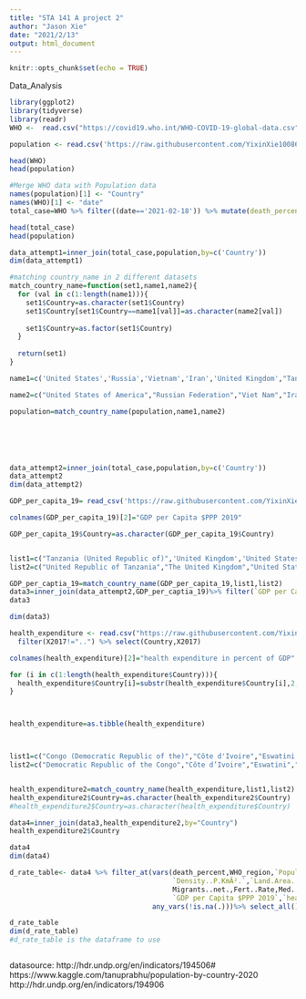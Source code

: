 ```yaml
---
title: "STA 141 A project 2"
author: "Jason Xie"
date: "2021/2/13"
output: html_document
---
```


```r
knitr::opts_chunk$set(echo = TRUE)
```

Data_Analysis
```r
library(ggplot2)
library(tidyverse)
library(readr)
WHO <-  read.csv("https://covid19.who.int/WHO-COVID-19-global-data.csv")

population <- read.csv('https://raw.githubusercontent.com/YixinXie10086/Project-141A/master/Main%20project/population_by_country_2020%20(1).csv')

head(WHO)
head(population)
```

```r
#Merge WHO data with Population data
names(population)[1] <- "Country"
names(WHO)[1] <- "date"
total_case=WHO %>% filter((date=='2021-02-18')) %>% mutate(death_percent=100*(Cumulative_deaths/Cumulative_cases))%>% filter(!is.na(death_percent)) %>% select(Country,death_percent,WHO_region)

head(total_case)
head(population)

data_attempt1=inner_join(total_case,population,by=c('Country'))
dim(data_attempt1)

#matching country_name in 2 different datasets
match_country_name=function(set1,name1,name2){
  for (val in c(1:length(name1))){
    set1$Country=as.character(set1$Country)
    set1$Country[set1$Country==name1[val]]=as.character(name2[val])
   
    set1$Country=as.factor(set1$Country)
  }
  
  return(set1)
}

name1=c('United States','Russia','Vietnam','Iran','United Kingdom',"Tanzania","South Korea","Venezuela","Côte d’Ivoire","North Korea","Syria","Bolivia","Czech Republic (Czechia)","Laos","Moldova","Brunei","Sao Tome & Principe",'Micronesia',"St. Vincent & Grenadines","Northern Mariana Islands","Saint Kitts & Nevis","Turks and Caicos","Wallis & Futuna","Saint Pierre & Miquelon",'Falkland Islands (Malvinas)')

name2=c("United States of America","Russian Federation","Viet Nam","Iran (Islamic Republic of)","The United Kingdom","United Republic of Tanzania","Republic of Korea","Venezuela (Bolivarian Republic of)","Côte d’Ivoire","Democratic People's Republic of Korea","Syrian Arab Republic","Bolivia (Plurinational State of)","Czechia","Lao People's Democratic Republic","Republic of Moldova","Brunei Darussalam","Sao Tome and Principe","Micronesia (Federated States of)","Saint Vincent and the Grenadines","Northern Mariana Islands (Commonwealth of the)","Saint Kitts and Nevis","Turks and Caicos Islands","Wallis and Futuna","Saint Pierre and Miquelon","Falkland Islands (Malvinas)")

population=match_country_name(population,name1,name2)






data_attempt2=inner_join(total_case,population,by=c('Country'))
data_attempt2
dim(data_attempt2)
```
```r
GDP_per_capita_19= read_csv('https://raw.githubusercontent.com/YixinXie10086/Project-141A/master/Main%20project/GDP%20per%20capita%20(2017%20PPP%20%24).csv',skip=5)%>% select(Country,`2019`)

colnames(GDP_per_capita_19)[2]="GDP per Capita $PPP 2019"

GDP_per_capita_19$Country=as.character(GDP_per_capita_19$Country)


list1=c("Tanzania (United Republic of)",'United Kingdom','United States',"Korea (Republic of)","Moldova (Republic of)")
list2=c("United Republic of Tanzania","The United Kingdom","United States of America","Republic of Korea","Republic of Moldova")

GDP_per_captia_19=match_country_name(GDP_per_capita_19,list1,list2)
data3=inner_join(data_attempt2,GDP_per_captia_19)%>% filter(`GDP per Capita $PPP 2019`!="..") 
data3

dim(data3)

```








```r

health_expenditure <- read.csv("https://raw.githubusercontent.com/YixinXie10086/Project-141A/master/Main%20project/Current%20health%20expenditure%20(%25%20of%20GDP).csv",skip = 6, header = T) %>%
  filter(X2017!="..") %>% select(Country,X2017) 

colnames(health_expenditure)[2]="health expenditure in percent of GDP"

for (i in c(1:length(health_expenditure$Country))){
  health_expenditure$Country[i]=substr(health_expenditure$Country[i],2,nchar(health_expenditure$Country[i]))
}



health_expenditure=as.tibble(health_expenditure)



list1=c("Congo (Democratic Republic of the)","Côte d'Ivoire","Eswatini (Kingdom of)","Korea (Republic of)","Lao People's Democratic Republic","Moldova (Republic of)","United Kingdom","United States")
list2=c("Democratic Republic of the Congo","Côte d’Ivoire","Eswatini","Republic of Korea","Lao People's Democratic Republic","Republic of Moldova","The United Kingdom","United States of America")


health_expenditure2=match_country_name(health_expenditure,list1,list2)
health_expenditure2$Country=as.character(health_expenditure2$Country)
#health_expenditure2$Country=as.character(health_expenditure$Country)

data4=inner_join(data3,health_expenditure2,by="Country")
health_expenditure2$Country

data4
dim(data4)

d_rate_table<- data4 %>% filter_at(vars(death_percent,WHO_region,`Population..2020.`,Yearly.Change,Net.Change,
                                        `Density..P.KmÂ².`,`Land.Area..KmÂ².`,
                                        Migrants..net.,Fert..Rate,Med..Age,Urban.Pop..,World.Share,
                                        `GDP per Capita $PPP 2019`,`health expenditure in percent of GDP`),
                                   any_vars(!is.na(.)))%>% select_all()

d_rate_table
dim(d_rate_table)
#d_rate_table is the dataframe to use 
```

```r






```


datasource:
http://hdr.undp.org/en/indicators/194506#
https://www.kaggle.com/tanuprabhu/population-by-country-2020
http://hdr.undp.org/en/indicators/194906
